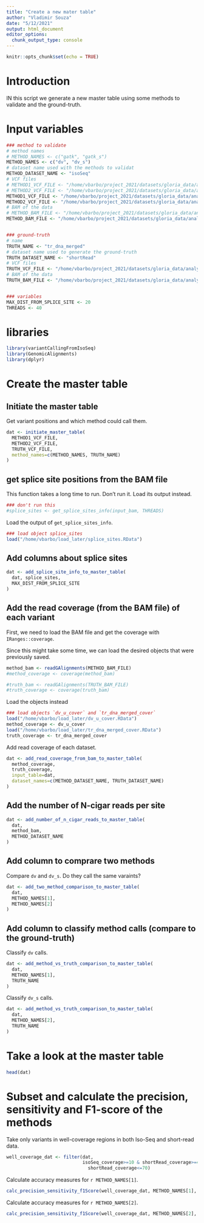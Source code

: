 ```yaml
---
title: "Create a new mater table"
author: "Vladimir Souza"
date: "5/12/2021"
output: html_document
editor_options: 
  chunk_output_type: console
---
```


```r
knitr::opts_chunk$set(echo = TRUE)
```





# Introduction

IN this script we generate a new master table using some methods to validate and the ground-truth. 





# Input variables

```r
### method to validate
# method names
# METHOD_NAMES <- c("gatk", "gatk_s")
METHOD_NAMES <- c("dv", "dv_s")
# dataset name used with the methods to validat
METHOD_DATASET_NAME <- "isoSeq"
# VCF files
# METHOD1_VCF_FILE <- "/home/vbarbo/project_2021/datasets/gloria_data/analysis/rna_ground_truth/no_splitNCigarReads/jurkat_rna_notSplit.recal_pass.vcf.gz"
# METHOD2_VCF_FILE <- "/home/vbarbo/project_2021/datasets/gloria_data/analysis/rna_ground_truth/gloria_jurkat_shortreads.recal_pass.vcf.gz"
METHOD1_VCF_FILE <- "/home/vbarbo/project_2021/datasets/gloria_data/analysis/dv_calls/noSplitBam/deepvariant_calls_pass.vcf.gz"
METHOD2_VCF_FILE <- "/home/vbarbo/project_2021/datasets/gloria_data/analysis/dv_calls/deepvariant_calls_pass.vcf.gz"
# BAM of the data
# METHOD_BAM_FILE <- "/home/vbarbo/project_2021/datasets/gloria_data/analysis/rna_ground_truth/star_alignReads/gloria_jurkat_shortreadsAligned.out_dedupped.bam"
METHOD_BAM_FILE <- "/home/vbarbo/project_2021/datasets/gloria_data/analysis/dv_calls/aln_rg_dedupped.bam"


### ground-truth
# name
TRUTH_NAME <- "tr_dna_merged"
# dataset name used to generate the ground-truth
TRUTH_DATASET_NAME <- "shortRead"
# VCF files
TRUTH_VCF_FILE <- "/home/vbarbo/project_2021/datasets/gloria_data/analysis/truth_merged_bams/merged.recal_exons_pass.vcf.gz"
# BAM of the data
TRUTH_BAM_FILE <- "/home/vbarbo/project_2021/datasets/gloria_data/analysis/truth_merged_bams/merged.bam"


### variables
MAX_DIST_FROM_SPLICE_SITE <- 20
THREADS <- 40


```





# libraries

```r
library(variantCallingFromIsoSeq)
library(GenomicAlignments)
library(dplyr)

```





# Create the master table

## Initiate the master table

Get variant positions and which method could call them.

```r
dat <- initiate_master_table(
  METHOD1_VCF_FILE, 
  METHOD2_VCF_FILE, 
  TRUTH_VCF_FILE,
  method_names=c(METHOD_NAMES, TRUTH_NAME)
)
```


## get splice site positions from the BAM file

This function takes a long time to run. Don't run it. Load its output instead.

```r
### don't run this
#splice_sites <- get_splice_sites_info(input_bam, THREADS)
```

Load the output of `get_splice_sites_info`.

```r
### load object splice_sites
load("/home/vbarbo/load_later/splice_sites.RData")
```


## Add columns about splice sites

```r
dat <- add_splice_site_info_to_master_table(
  dat, splice_sites,
  MAX_DIST_FROM_SPLICE_SITE
)
```


## Add the read coverage (from the BAM file) of each variant

First, we need to load the BAM file and get the coverage with `IRanges::coverage`.

Since this might take some time, we can load the desired objects that were previously saved.

```r
method_bam <- readGAlignments(METHOD_BAM_FILE)
#method_coverage <- coverage(method_bam)

#truth_bam <- readGAlignments(TRUTH_BAM_FILE)
#truth_coverage <- coverage(truth_bam)
```

Load the objects instead

```r
### load objects `dv_u_cover` and `tr_dna_merged_cover`
load("/home/vbarbo/load_later/dv_u_cover.RData")
method_coverage <- dv_u_cover
load("/home/vbarbo/load_later/tr_dna_merged_cover.RData")
truth_coverage <- tr_dna_merged_cover
```

Add read coverage of each dataset.

```r
dat <- add_read_coverage_from_bam_to_master_table(
  method_coverage,
  truth_coverage,
  input_table=dat,
  dataset_names=c(METHOD_DATASET_NAME, TRUTH_DATASET_NAME)
)
```


## Add the number of N-cigar reads per site

```r
dat <- add_number_of_n_cigar_reads_to_master_table(
  dat, 
  method_bam, 
  METHOD_DATASET_NAME
)
```


## Add column to comprare two methods

Compare `dv` and `dv_s`. Do they call the same varaints?

```r
dat <- add_two_method_comparison_to_master_table(
  dat, 
  METHOD_NAMES[1], 
  METHOD_NAMES[2]
)
```


## Add column to classify method calls (compare to the ground-truth)

Classify `dv` calls.

```r
dat <- add_method_vs_truth_comparison_to_master_table(
  dat, 
  METHOD_NAMES[1], 
  TRUTH_NAME
)
```

Classify `dv_s` calls.

```r
dat <- add_method_vs_truth_comparison_to_master_table(
  dat, 
  METHOD_NAMES[2], 
  TRUTH_NAME
)
```





# Take a look at the master table

```r
head(dat)
```





# Subset and calculate the precision, sensitivity and F1-score of the methods

Take only variants in well-coverage regions in both Iso-Seq and short-read data.

```r
well_coverage_dat <- filter(dat, 
                            isoSeq_coverage>=10 & shortRead_coverage>=40 &
                              shortRead_coverage<=70)
```

Calculate accuracy measures for `r METHOD_NAMES[1]`.

```r
calc_precision_sensitivity_f1Score(well_coverage_dat, METHOD_NAMES[1], TRUTH_NAME)
```

Calculate accuracy measures for `r METHOD_NAMES[2]`.

```r
calc_precision_sensitivity_f1Score(well_coverage_dat, METHOD_NAMES[2], TRUTH_NAME)
```


